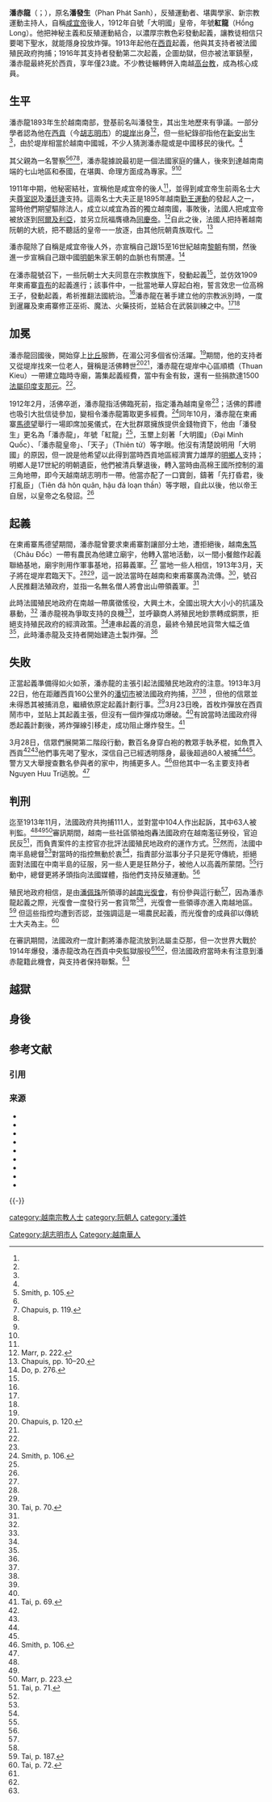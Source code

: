{{Infobox person
| 姓名     = 潘赤龍<br>Phan Xích Long
| 圖像     = Phan xich long.jpg
| 圖像替代 = 
| 圖像說明 = 
| 本名   = 潘發生（Phan Phát Sanh）
| 出生日期 = 1893年
| 出生地點 = {{flagicon|French Indochina}}[[法屬交趾支那|法屬交趾支那]]
| 逝世日期 = {{Death date and age|1916|02|22|1893|d=fy}}
| 逝世地點 = {{flag|French Indochina}}[[胡志明市|西貢市]]
| 別名     = 
| 服役     =
| 職業     = 
| 活躍時期 = 
| 知名原因 = 
| 知名作品 = 
}}
'''潘赤龍'''（{{lang-vi|Phan Xích Long}}；{{bd|1893年||1916年|2月22日|catIdx=P潘}}），原名'''潘發生'''（Phan Phát Sanh），反殖運動者、堪輿學家、新宗教運動主持人，自稱[[咸宜帝|咸宜帝]]後人，1912年自號「大明國」皇帝，年號'''紅龍'''（Hồng Long）。他把神秘主義和反殖運動結合，以濃厚宗教色彩發動起義，讓教徒相信只要喝下聖水，就能隱身投放炸彈。1913年起他在[[胡志明市|西貢]]起義，他與其支持者被法國殖民政府拘捕；1916年其支持者發動第二次起義，企圖劫獄，但亦被法軍鎮壓，潘赤龍最終死於西貢，享年僅23歲。不少教徒輾轉併入南越[[高台教|高台教]]，成為核心成員。

==生平==
潘赤龍1893年生於越南南部，登基前名叫潘發生，其出生地歷來有爭議。一部分學者認為他在[[胡志明市|西貢]]（今[[胡志明市|胡志明市]]）的[[堤岸|堤岸]]出身<ref name="s105"/><ref name=t69/>，但一些紀錄卻指他在[[新安市|新安]]出生<ref name="c119"/>，由於堤岸相當於越南中國城，不少人猜測潘赤龍或是中國移民的後代。<ref name=t69/> 

其父親為一名警察<ref name="s105">Smith, p. 105.</ref><ref name=t69/><ref name="c119">Chapuis, p. 119.</ref><ref name="m222"/>，潘赤龍據說最初是一個法國家庭的傭人，後來到達越南南端的七山地區和泰國，在堪輿、命理方面成為專家。<ref name="c119"/><ref name="m222"/>

1911年中期，他秘密結社，宣稱他是咸宜帝的後人<ref name="m222"/>，並得到咸宜帝生前兩名士大夫[[尊室説|尊室説]]及[[潘廷逢|潘廷逢]]支持。這兩名士大夫正是1895年越南[[勤王運動|勤王運動]]的發起人之一，當時他們期望驅除法人，成立以咸宜為首的獨立越南國，事敗後，法國人把咸宜帝被放逐到[[阿爾及利亞|阿爾及利亞]]，並另立阮福膺禟為[[同慶帝|同慶帝]]。<ref name="m222">Marr, p. 222.</ref>自此之後，法國人把持著越南阮朝的大統，把不聽話的皇帝一一放逐，由其他阮朝貴族取代。<ref name="king">Chapuis, pp. 10–20.</ref> 

潘赤龍除了自稱是咸宜帝後人外，亦宣稱自己跟15至16世紀越南[[黎朝|黎朝]]有關，然後進一步宣稱自己跟中國[[明朝|明朝]]朱家王朝的血脈也有關連。<ref>Do, p. 276.</ref>

在潘赤龍號召下，一些阮朝士大夫同意在宗教旗旌下，發動起義<ref name="s105"/>，並仿效1909年柬甫寨[[貢布|貢布]]的起義進行；該事件中，一批當地華人穿起白袍，誓言效忠一位高棉王子，發動起義，希祈推翻法國統治。<ref name="s105"/>潘赤龍在著手建立他的宗教派別時，一度到暹羅及柬甫寨修正巫術、魔法、火藥技術，並結合在武裝訓練之中。<ref name=t69/><ref name="c119"/>

==加冕==
潘赤龍回國後，開始穿上[[比丘|比丘]]服飾，在湄公河多個省份活躍。<ref name="m222"/>期間，他的支持者又從堤岸找來一位老人，聲稱是活佛轉世<ref name="c120">Chapuis, p. 120.</ref><ref name="s106"/>，潘赤龍在堤岸中心區順橋（Thuan Kieu）一帶建立臨時寺廟，籌集起義經費，當中有金有釹，還有一些捐款達1500[[法屬印度支那元|法屬印度支那元]]。<ref name="m222"/>。

1912年2月，活佛卒逝，潘赤龍指活佛臨死前，指定潘為越南皇帝<ref name="m222"/>；活佛的葬禮也吸引大批信徒參加，變相令潘赤龍籌取更多經費。<ref name="s106">Smith, p. 106.</ref>同年10月，潘赤龍在柬甫寨[[馬德望|馬德望]]舉行一場即席加冕儀式，在大批群眾擁族提供金錢物資下，他由「潘發生」更名為「潘赤龍」，年號「紅龍」<ref name="m222"/>，玉壐上刻著「大明國」（Đại Minh Quốc）、「潘赤龍皇帝」、「天子」（Thiên tử）等字眼。他沒有清楚說明用「大明國」的原因，但一說是他希望以此得到當時西貢地區經濟實力雄厚的[[明鄉人|明鄉人]]支持；明鄉人是17世紀的明朝遺臣，他們被清兵擊退後，轉入當時由高棉王國所控制的湄三角地帶，即今天越南胡志明市一帶。他當亦配了一口寶劍，鑄著「先打昏君，後打亂臣」（Tiên đả hôn quân, hậu đả loạn thần）等字眼，自此以後，他以帝王自居，以皇帝之名發詔。<ref name="l189"/>

==起義==
在柬甫寨馬德望期間，潘赤龍曾要求柬甫寨割讓部分土地，遭拒絕後，越南[[朱笃|朱笃]]（Châu Đốc）一帶有農民為他建立廟宇，他轉入當地活動，以一間小餐館作起義聯絡基地，廟宇則用作軍事基地，招募義軍。<ref name="m223"/> 當地一些人相信，1913年3月，天子將在堤岸君臨天下。<ref name="s106"/><ref name="s106"/>，這一說法當時在越南和柬甫寨廣為流傳。<ref name=t70>Tai, p. 70.</ref>，號召人民推翻法殖政府，並指一名無名僧人將會出山帶領義軍。<ref name=t70/> 

此時法國殖民地政府在南越一帶廣徵傜役，大興土木，全國出現大大小小的抗議及暴動，<ref name=t70/> 潘赤龍視為爭取支持的良機<ref name=t70/>，並呼籲商人將殖民地鈔票轉成銅票，拒絕支持殖民政府的經濟政策。<ref name="m223"/>連串起義的消息，最終令殖民地貨幣大幅乏值<ref name=t70/>，此時潘赤龍及支持者開始建造土製炸彈。<ref name="m223"/>

==失敗==
正當起義準備得如火如荼，潘赤龍的主張引起法國殖民地政府的注意。1913年3月22日，他在距離西貢160公里外的[[潘切市|潘切市]]被法國政府拘捕，<ref name="s105"/><ref name="c120"/> ，但他的信眾並未得悉其被捕消息，繼續依原定起義計劃行事。<ref name=t69/>3月23日晚，首枚炸彈放在西貢鬧市中，並貼上其起義主張，但沒有一個炸彈成功爆破。<ref name="m222"/>有說當時法國政府得悉起義計劃後，將炸彈線引移走，成功阻止爆炸發生。<ref name=t69>Tai, p. 69.</ref>

3月28日，信眾們展開第二階段行動，數百名身穿白袍的教眾手執矛棍，如魚貫入西貢<ref name="s105"/><ref name=t69/>他們事先喝了聖水，深信自己已經透明隱身，最後超過80人被捕<ref name="s105"/><ref name="m223"/>。警方又大舉搜查數名參與者的家中，拘捕更多人。<ref name="s105" > Smith, p. 106.</ref>但他其中一名主要支持者Nguyen Huu Tri逃脫。<ref name="s106" />

==判刑==
迄至1913年11月，法國政府共拘捕111人，並對當中104人作出起訴，其中63人被判監。<ref name=t69/><ref name="s106"/><ref name="m223">Marr, p. 223.</ref>審訊期間，越南一些社區領袖炮轟法國政府在越南濫征勞役，官迫民反<ref name=t71>Tai, p. 71.</ref>，而負責案件的主控官亦批評法國殖民地政府的運作方式。<ref name=t71/>然而，法國中南半島總督{{tsl|fr|Ernest Outrey|}}<ref name=t187/>對當時的指控無動於衷<ref name=t71/>，指責部分滋事分子只是死守傳統，拒絕面對法國在中南半島的征服，另一些人更是狂熱分子，被他人以高義所蒙閉。<ref name=t71/>行動中，總督更將矛頭指向法國媒體，指他們支持反殖運動。<ref name=t71/>

殖民地政府相信，是由[[潘佩珠|潘佩珠]]所領導的[[越南光復會|越南光復會]]，有份參與這行動<ref name=t71/>，因為潘赤龍起義之際，光復會一度發行另一套貨幣<ref name=t70/>，光復會一些領導亦進入南越地區。<ref name=t187>Tai, p. 187.</ref> 但這些指控均遭到否認，並強調這是一場農民起義，而光復會的成員卻以傳統士大夫為主。<ref name=t72>Tai, p. 72.</ref>

在審訊期間，法國政府一度計劃將潘赤龍流放到法屬圭亞那，但一次世界大戰於1914年爆發，潘赤龍改為在西貢中央監獄服役<ref name="c120"/><ref name="l189"/>，但法國政府當時未有注意到潘赤龍籍此機會，與支持者保持聯繫。<ref name=t72/>

==越獄==

==身後==
== 参考文献 ==
=== 引用 ===
{{Reflist|30em}}

=== 来源 ===
{{refbegin}}
* {{cite book |title= The Last Emperors of Vietnam: from Tu Duc to Bao Dai |first=Oscar |last=Chapuis |publisher=[[Greenwood_Press|Greenwood Press]] |year=2000 |isbn=0-313-31170-6 |location=Westport, Connecticut }}
* {{cite book |title=Vietnamese Supernaturalism: Views from the Southern Region| first=Thien |last=Do |year=2003 |location=London |publisher=[[Routledge|Routledge]] | isbn=0415307996 }}
* {{cite book |title=Vietnam: A History |url=https://archive.org/details/vietnamhistory0000karn_t5l4 |first=Stanley |last=Karnow |authorlink=Stanley Karnow | year=1997 |publisher=[[Penguin_Books|Penguin Books]] | isbn=0-670-84218-4 |location=New York City, New York }}
* {{cite book | title=Colonialism Experienced: Vietnamese Writings on Colonialism, 1900-1931 |author=Truong Buu Lam | year=2000 |publisher=[[University_of_Michigan_Press|University of Michigan Press]] |isbn=0472067125 |location=Ann Arbor, Michigan}}
* {{cite book |title=Vietnamese Anticolonialism, 1885–1925 |first= David G. |last=Marr |year=1970 |publisher=[[University_of_California_Press|University of California Press]] |location=Berkeley, California |isbn=0-520-01813-3 }}
* {{cite journal |author=Nguyen The Anh |title=From Indra to Maitreya: Buddhist Influence in Vietnamese Political Thought |journal=[[Journal_of_Southeast_Asian_Studies|Journal of Southeast Asian Studies]]  |pages=225–241 |volume=33 |issue=2 |location=Singapore |publisher=[[Cambridge_University_Press|Cambridge University Press]] |date=June 2002 }}
* {{cite journal |first=R. B. |last=Smith |title=The Development of Opposition to French Rule in Southern Vietnam 1880–1940 |journal=[[Past_&_Present|Past & Present]] |url = http://www.jstor.org/pss/650200|format=requires subscription|volume=54 |publisher=[[Oxford_University_Press|Oxford University Press]] |pages=94–129 |issn=0031-2746 |doi=10.1093/past/54.1.94 |date=February 1972 }}
* {{cite book |title=Millenarianism and peasant politics in Vietnam |url=https://archive.org/details/millenarianismpe0000taih |first=Hue-Tam Ho |last=Tai |location=Cambridge, Massachusetts|publisher=[[Harvard_University_Press|Harvard University Press]] | year=1983 |isbn=0-674-57555-5 }}
* {{cite book |title=The Colonial Bastille: A History of Imprisonment in Vietnam, 1862–1940| first=Peter |last=Zinoman |year=20010 |location=Berkeley, California |publisher=University of California Press |isbn=05202241240 }}
{{refend}}

{{-}}
{{越南獨立運動}}

[[category:越南宗教人士|category:越南宗教人士]]
[[category:阮朝人|category:阮朝人]]
[[Category:胡志明市人|Category:胡志明市人]]
[[Category:越南華人|Category:越南華人]]
[[category:潘姓|category:潘姓]]